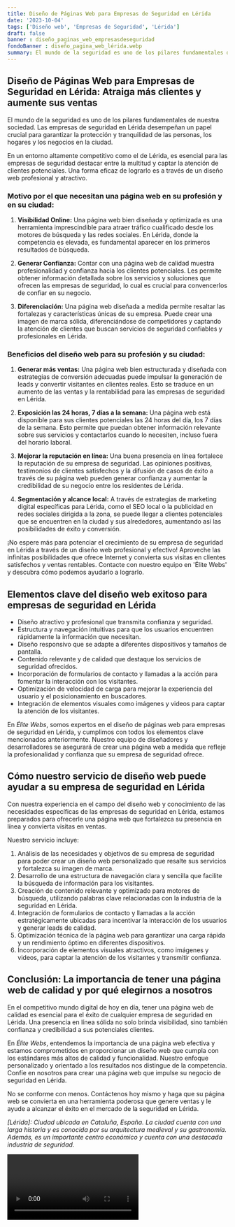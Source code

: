 ```yaml
---
title: Diseño de Páginas Web para Empresas de Seguridad en Lérida
date: '2023-10-04'
tags: ['Diseño web', 'Empresas de Seguridad', 'Lérida']
draft: false
banner : diseño_paginas_web_empresasdeseguridad
fondoBanner : diseño_pagina_web_lérida.webp
summary: El mundo de la seguridad es uno de los pilares fundamentales de nuestra sociedad. Las empresas de seguridad en Lérida desempeñan un papel crucial para garantizar la protección y tranquilidad de las personas, los hogares y los negocios en la ciudad.
---
```


## Diseño de Páginas Web para Empresas de Seguridad en Lérida: Atraiga más clientes y aumente sus ventas

El mundo de la seguridad es uno de los pilares fundamentales de nuestra sociedad. Las empresas de seguridad en Lérida desempeñan un papel crucial para garantizar la protección y tranquilidad de las personas, los hogares y los negocios en la ciudad.

En un entorno altamente competitivo como el de Lérida, es esencial para las empresas de seguridad destacar entre la multitud y captar la atención de clientes potenciales. Una forma eficaz de lograrlo es a través de un diseño web profesional y atractivo.

### Motivo por el que necesitan una página web en su profesión y en su ciudad:

1. **Visibilidad Online:** Una página web bien diseñada y optimizada es una herramienta imprescindible para atraer tráfico cualificado desde los motores de búsqueda y las redes sociales. En Lérida, donde la competencia es elevada, es fundamental aparecer en los primeros resultados de búsqueda.

2. **Generar Confianza:** Contar con una página web de calidad muestra profesionalidad y confianza hacia los clientes potenciales. Les permite obtener información detallada sobre los servicios y soluciones que ofrecen las empresas de seguridad, lo cual es crucial para convencerlos de confiar en su negocio.

3. **Diferenciación:** Una página web diseñada a medida permite resaltar las fortalezas y características únicas de su empresa. Puede crear una imagen de marca sólida, diferenciándose de competidores y captando la atención de clientes que buscan servicios de seguridad confiables y profesionales en Lérida.

### Beneficios del diseño web para su profesión y su ciudad:

1. **Generar más ventas:** Una página web bien estructurada y diseñada con estrategias de conversión adecuadas puede impulsar la generación de leads y convertir visitantes en clientes reales. Esto se traduce en un aumento de las ventas y la rentabilidad para las empresas de seguridad en Lérida.

2. **Exposición las 24 horas, 7 días a la semana:** Una página web está disponible para sus clientes potenciales las 24 horas del día, los 7 días de la semana. Esto permite que puedan obtener información relevante sobre sus servicios y contactarlos cuando lo necesiten, incluso fuera del horario laboral.

3. **Mejorar la reputación en línea:** Una buena presencia en línea fortalece la reputación de su empresa de seguridad. Las opiniones positivas, testimonios de clientes satisfechos y la difusión de casos de éxito a través de su página web pueden generar confianza y aumentar la credibilidad de su negocio entre los residentes de Lérida.

4. **Segmentación y alcance local:** A través de estrategias de marketing digital específicas para Lérida, como el SEO local o la publicidad en redes sociales dirigida a la zona, se puede llegar a clientes potenciales que se encuentren en la ciudad y sus alrededores, aumentando así las posibilidades de éxito y conversión.

¡No espere más para potenciar el crecimiento de su empresa de seguridad en Lérida a través de un diseño web profesional y efectivo! Aproveche las infinitas posibilidades que ofrece Internet y convierta sus visitas en clientes satisfechos y ventas rentables. Contacte con nuestro equipo en 'Élite Webs' y descubra cómo podemos ayudarlo a lograrlo.

<GifSeo />

<Cta />

## Elementos clave del diseño web exitoso para empresas de seguridad en Lérida

- Diseño atractivo y profesional que transmita confianza y seguridad.
- Estructura y navegación intuitivas para que los usuarios encuentren rápidamente la información que necesitan.
- Diseño responsivo que se adapte a diferentes dispositivos y tamaños de pantalla.
- Contenido relevante y de calidad que destaque los servicios de seguridad ofrecidos.
- Incorporación de formularios de contacto y llamadas a la acción para fomentar la interacción con los visitantes.
- Optimización de velocidad de carga para mejorar la experiencia del usuario y el posicionamiento en buscadores.
- Integración de elementos visuales como imágenes y videos para captar la atención de los visitantes.

En *Élite Webs*, somos expertos en el diseño de páginas web para empresas de seguridad en Lérida, y cumplimos con todos los elementos clave mencionados anteriormente. Nuestro equipo de diseñadores y desarrolladores se asegurará de crear una página web a medida que refleje la profesionalidad y confianza que su empresa de seguridad ofrece.

## Cómo nuestro servicio de diseño web puede ayudar a su empresa de seguridad en Lérida

Con nuestra experiencia en el campo del diseño web y conocimiento de las necesidades específicas de las empresas de seguridad en Lérida, estamos preparados para ofrecerle una página web que fortalezca su presencia en línea y convierta visitas en ventas.

Nuestro servicio incluye:

1. Análisis de las necesidades y objetivos de su empresa de seguridad para poder crear un diseño web personalizado que resalte sus servicios y fortalezca su imagen de marca.
2. Desarrollo de una estructura de navegación clara y sencilla que facilite la búsqueda de información para los visitantes.
3. Creación de contenido relevante y optimizado para motores de búsqueda, utilizando palabras clave relacionadas con la industria de la seguridad en Lérida.
4. Integración de formularios de contacto y llamadas a la acción estratégicamente ubicadas para incentivar la interacción de los usuarios y generar leads de calidad.
5. Optimización técnica de la página web para garantizar una carga rápida y un rendimiento óptimo en diferentes dispositivos.
6. Incorporación de elementos visuales atractivos, como imágenes y videos, para captar la atención de los visitantes y transmitir confianza.

## Conclusión: La importancia de tener una página web de calidad y por qué elegirnos a nosotros

En el competitivo mundo digital de hoy en día, tener una página web de calidad es esencial para el éxito de cualquier empresa de seguridad en Lérida. Una presencia en línea sólida no solo brinda visibilidad, sino también confianza y credibilidad a sus potenciales clientes.

En *Élite Webs*, entendemos la importancia de una página web efectiva y estamos comprometidos en proporcionar un diseño web que cumpla con los estándares más altos de calidad y funcionalidad. Nuestro enfoque personalizado y orientado a los resultados nos distingue de la competencia. Confíe en nosotros para crear una página web que impulse su negocio de seguridad en Lérida.

No se conforme con menos. Contáctenos hoy mismo y haga que su página web se convierta en una herramienta poderosa que genere ventas y le ayude a alcanzar el éxito en el mercado de la seguridad en Lérida.

*[Lérida]: Ciudad ubicada en Cataluña, España. La ciudad cuenta con una larga historia y es conocida por su arquitectura medieval y su gastronomía. Además, es un importante centro económico y cuenta con una destacada industria de seguridad.*

<Video />

<CtaBot job='Empresas de Seguridad' city='Lérida'/>

<Gmaps query='Lérida+españa+maps' />